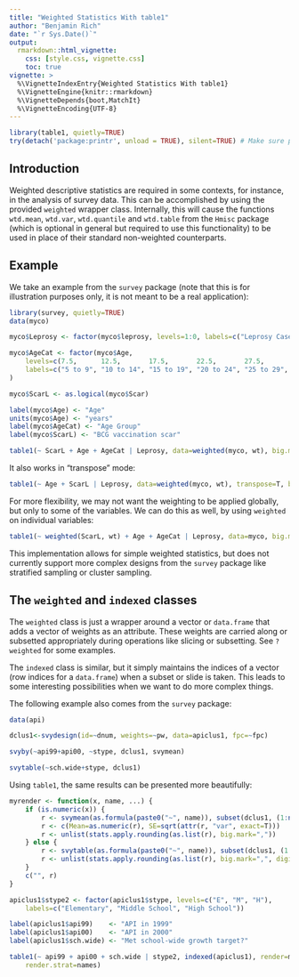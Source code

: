 ```yaml
---
title: "Weighted Statistics With table1"
author: "Benjamin Rich"
date: "`r Sys.Date()`"
output: 
  rmarkdown::html_vignette:
    css: [style.css, vignette.css]
    toc: true
vignette: >
  %\VignetteIndexEntry{Weighted Statistics With table1}
  %\VignetteEngine{knitr::rmarkdown}
  %\VignetteDepends{boot,MatchIt}
  %\VignetteEncoding{UTF-8}
---
```


```r
library(table1, quietly=TRUE)
try(detach('package:printr', unload = TRUE), silent=TRUE) # Make sure printr is not loaded
```

## Introduction

Weighted descriptive statistics are required in some contexts, for instance, in
the analysis of survey data. This can be accomplished by using the provided
`weighted` wrapper class. Internally, this will cause the functions `wtd.mean`,
`wtd.var`, `wtd.quantile` and `wtd.table` from the `Hmisc` package (which is
optional in general but required to use this functionality) to be used in place
of their standard non-weighted counterparts.

## Example

We take an example from the `survey` package (note that this is for
illustration purposes only, it is not meant to be a real application):

```r
library(survey, quietly=TRUE)
data(myco)

myco$Leprosy <- factor(myco$leprosy, levels=1:0, labels=c("Leprosy Cases", "Controls"))

myco$AgeCat <- factor(myco$Age,
    levels=c(7.5,      12.5,       17.5,       22.5,       27.5,       32.5      ),
    labels=c("5 to 9", "10 to 14", "15 to 19", "20 to 24", "25 to 29", "30 to 34")
)

myco$ScarL <- as.logical(myco$Scar)

label(myco$Age) <- "Age"
units(myco$Age) <- "years"
label(myco$AgeCat) <- "Age Group"
label(myco$ScarL) <- "BCG vaccination scar"

table1(~ ScarL + Age + AgeCat | Leprosy, data=weighted(myco, wt), big.mark=",")
```

It also works in "transpose" mode:

```r
table1(~ Age + ScarL | Leprosy, data=weighted(myco, wt), transpose=T, big.mark=",")
```

For more flexibility, we may not want the weighting to be applied globally, but
only to some of the variables. We can do this as well, by using `weighted` on
individual variables:


```r
table1(~ weighted(ScarL, wt) + Age + AgeCat | Leprosy, data=myco, big.mark=",")
```

This implementation allows for simple weighted statistics, but does not
currently support more complex designs from the `survey` package like
stratified sampling or cluster sampling.


## The `weighted` and `indexed` classes

The `weighted` class is just a wrapper around a vector or `data.frame` that
adds a vector of weights as an attribute. These weights are carried along or
subsetted appropriately during operations like slicing or subsetting. See
`?weighted` for some examples.

The `indexed` class is similar, but it simply maintains the indices of a vector
(row indices for a `data.frame`) when a subset or slide is taken. This leads to
some interesting possibilities when we want to do more complex things.

The following example also comes from the `survey` package:

```r
data(api)

dclus1<-svydesign(id=~dnum, weights=~pw, data=apiclus1, fpc=~fpc)

svyby(~api99+api00, ~stype, dclus1, svymean)

svytable(~sch.wide+stype, dclus1)
```

Using `table1`, the same results can be presented more beautifully:


```r
myrender <- function(x, name, ...) {
    if (is.numeric(x)) {
        r <- svymean(as.formula(paste0("~", name)), subset(dclus1, (1:nrow(dclus1)) %in% indices(x)))
        r <- c(Mean=as.numeric(r), SE=sqrt(attr(r, "var", exact=T)))
        r <- unlist(stats.apply.rounding(as.list(r), big.mark=","))
    } else {
        r <- svytable(as.formula(paste0("~", name)), subset(dclus1, (1:nrow(dclus1)) %in% indices(x)))
        r <- unlist(stats.apply.rounding(as.list(r), big.mark=",", digits=1, rounding.fn=round_pad))
    }
    c("", r)
}

apiclus1$stype2 <- factor(apiclus1$stype, levels=c("E", "M", "H"),
    labels=c("Elementary", "Middle School", "High School"))

label(apiclus1$api99)    <- "API in 1999"
label(apiclus1$api00)    <- "API in 2000"
label(apiclus1$sch.wide) <- "Met school-wide growth target?"

table1(~ api99 + api00 + sch.wide | stype2, indexed(apiclus1), render=myrender,
    render.strat=names)
```


